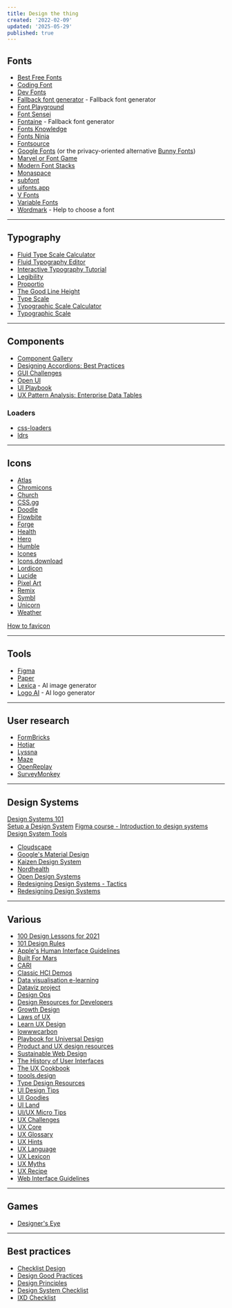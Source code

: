 ```yaml
---
title: Design the thing
created: '2022-02-09'
updated: '2025-05-29'
published: true
---
```


## Fonts

- [Best Free Fonts](https://bestfreefonts.com)
- [Coding Font](https://www.codingfont.com)
- [Dev Fonts](https://devfonts.gafi.dev)
- [Fallback font generator](https://screenspan.net/fallback) - Fallback font generator
- [Font Playground](https://play.typedetail.com)
- [Font Sensei](https://fontsensei.com)
- [Fontaine](https://github.com/unjs/fontaine) - Fallback font generator
- [Fonts Knowledge](https://fonts.google.com/knowledge)
- [Fonts Ninja](https://fonts.ninja)
- [Fontsource](https://fontsource.org)
- [Google Fonts](https://fonts.google.com) (or the privacy-oriented alternative [Bunny Fonts](https://fonts.bunny.net))
- [Marvel or Font Game](https://marvel-or-font.web.app)
- [Modern Font Stacks](https://modernfontstacks.com)
- [Monaspace](https://monaspace.githubnext.com)
- [subfont](https://github.com/Munter/subfont)
- [uifonts.app](https://www.uifonts.app)
- [V Fonts](https://v-fonts.com)
- [Variable Fonts](https://variablefonts.io)
- [Wordmark](https://wordmark.it) - Help to choose a font

---

## Typography

- [Fluid Type Scale Calculator](https://www.fluid-type-scale.com)
- [Fluid Typography Editor](https://modern-fluid-typography.vercel.app)
- [Interactive Typography Tutorial](https://learnui.design/tools/typography-tutorial.html)
- [Legibility](https://legible-typography.com/en)
- [Proportio](https://proportio.app)
- [The Good Line Height](https://www.thegoodlineheight.com)
- [Type Scale](https://typescale.com)
- [Typographic Scale Calculator](https://www.layoutgridcalculator.com/type-scale)
- [Typographic Scale](https://spencermortensen.com/articles/typographic-scale)

---

## Components

- [Component Gallery](https://component.gallery)
- [Designing Accordions: Best Practices](https://blog.prototypr.io/designing-the-accordion-best-practices-3c1bd54bf26e)
- [GUI Challenges](https://web.dev/shows/gui-challenges)
- [Open UI](https://open-ui.org)
- [UI Playbook](https://uiplaybook.dev)
- [UX Pattern Analysis: Enterprise Data Tables](https://www.pencilandpaper.io/articles/ux-pattern-analysis-enterprise-data-tables)

### Loaders

- [css-loaders](https://css-loaders.com)
- [ldrs](https://uiball.com/ldrs)

---

## Icons

- [Atlas](https://github.com/Vectopus/Atlas-icons-font)
- [Chromicons](https://github.com/lifeomic/chromicons)
- [Church](https://github.com/load1n9/icons.church)
- [CSS.gg](https://github.com/astrit/css.gg)
- [Doodle](https://khushmeen.com/icons.html)
- [Flowbite](https://github.com/themesberg/flowbite)
- [Forge](https://icons.theforgesmith.com)
- [Health](https://github.com/resolvetosavelives/healthicons)
- [Hero](https://github.com/tailwindlabs/heroicons)
- [Humble](https://humbleicons.com)
- [Icones](https://github.com/antfu-collective/icones)
- [Icons.download](https://icons.download)
- [Lordicon](https://github.com/lordicondev/lordicon)
- [Lucide](https://github.com/lucide-icons/lucide)
- [Pixel Art](https://github.com/halfmage/pixelarticons)
- [Remix](https://github.com/Remix-Design/RemixIcon)
- [Symbl](https://symbl.revend.group)
- [Unicorn](https://unicornicons.com)
- [Weather](https://github.com/erikflowers/weather-icons)

[How to favicon](https://evilmartians.com/chronicles/how-to-favicon-in-2021-six-files-that-fit-most-needs)

---

## Tools

- [Figma](https://www.figma.com)
- [Paper](https://paper.design)
- [Lexica](https://lexica.art) - AI image generator
- [Logo AI](https://www.logoai.com) - AI logo generator

---

## User research

- [FormBricks](https://formbricks.com)
- [Hotjar](https://www.hotjar.com)
- [Lyssna](https://www.lyssna.com)
- [Maze](https://maze.co)
- [OpenReplay](https://openreplay.com)
- [SurveyMonkey](https://www.surveymonkey.com)

---

## Design Systems

[Design Systems 101](https://www.nngroup.com/articles/design-systems-101)  
[Setup a Design System](https://thedesignsystem.guide)
[Figma course - Introduction to design systems](https://help.figma.com/hc/en-us/articles/14552901442839-Overview-Introduction-to-design-systems)
[Design System Tools](https://www.designsystem.tools)

- [Cloudscape](https://cloudscape.design)
- [Google's Material Design](https://m3.material.io)
- [Kaizen Design System](https://cultureamp.design)
- [Nordhealth](https://nordhealth.design)
- [Open Design Systems](https://www.designsystems.com/open-design-systems)
- [Redesigning Design Systems - Tactics](https://redesigningdesign.systems/tactics/all-tactics)
- [Redesigning Design Systems](https://redesigningdesign.systems/component-process/getting-started.html)

---

## Various

- [100 Design Lessons for 2021](https://trends.uxdesign.cc)
- [101 Design Rules](https://www.wearecollins.com/ideas/101-design-rules)
- [Apple's Human Interface Guidelines](https://developer.apple.com/design/human-interface-guidelines)
- [Built For Mars](https://builtformars.com)
- [CARI](https://cari.institute)
- [Classic HCI Demos](https://jackrusher.com/classic-ux)
- [Data visualisation e-learning](https://analysisfunction.civilservice.gov.uk/support/communicating-analysis/introduction-to-data-visualisation-e-learning)
- [Dataviz project](https://datavizproject.com)
- [Design Ops](https://www.nngroup.com/articles/design-ops-study-guide)
- [Design Resources for Developers](https://github.com/bradtraversy/design-resources-for-developers)
- [Growth Design](https://growth.design)
- [Laws of UX](https://lawsofux.com)
- [Learn UX Design](https://start.uxdesign.cc)
- [lowwwcarbon](https://lowwwcarbon.com)
- [Playbook for Universal Design](https://universaldesignguide.com)
- [Product and UX design resources](https://www.degreeless.design)
- [Sustainable Web Design](https://sustainablewebdesign.org)
- [The History of User Interfaces](https://history.user-interface.io)
- [The UX Cookbook](https://theuxcookbook.com)
- [toools.design](https://www.toools.design)
- [Type Design Resources](https://typedesignresources.com)
- [UI Design Tips](https://www.uidesign.tips/ui-tips)
- [UI Goodies](https://uigoodies.com)
- [UI Land](https://ui.land)
- [UI/UX Micro Tips](https://uxdesign.cc/ui-ux-micro-tips-the-ultimate-collection-a07d56c9e98)
- [UX Challenges](https://uxtools.co/challenges)
- [UX Core](https://keepsimple.io/uxcore)
- [UX Glossary](https://builtformars.com/ux-glossary)
- [UX Hints](https://uxhints.com)
- [UX Language](https://www.uxlanguage.com)
- [UX Lexicon](https://www.curiositytank.com/ux-lexicon)
- [UX Myths](https://uxmyths.com)
- [UX Recipe](https://uxrecipe.github.io)
- [Web Interface Guidelines](https://interfaces.rauno.me)

---

## Games

- [Designer's Eye](https://avark.agency/designers-eye)

---

## Best practices

- [Checklist Design](https://www.checklist.design)
- [Design Good Practices](https://goodpractices.design)
- [Design Principles](https://principles.design)
- [Design System Checklist](https://www.designsystemchecklist.com)
- [IXD Checklist](https://ixdchecklist.com)
